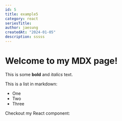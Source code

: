 ```yaml
---
id: 5
title: example5
category: react
seriesTitle:
author: jaesung
createdAt: "2024-01-05"
description: sssss
---
```

# Welcome to my MDX page!


This is some **bold** and _italics_ text.

This is a list in markdown:

- One
- Two
- Three

Checkout my React component:
